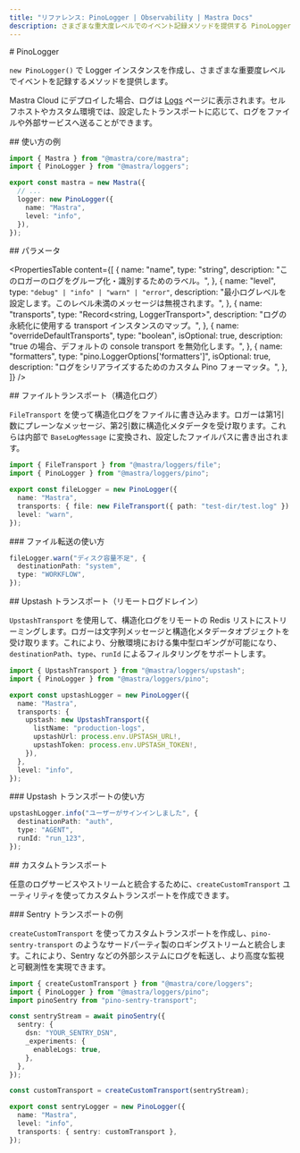 ```yaml
---
title: "リファレンス: PinoLogger | Observability | Mastra Docs"
description: さまざまな重大度レベルでのイベント記録メソッドを提供する PinoLogger のドキュメント。
---
```


<div id="pinologger">
  # PinoLogger
</div>

`new PinoLogger()` で Logger インスタンスを作成し、さまざまな重要度レベルでイベントを記録するメソッドを提供します。

Mastra Cloud にデプロイした場合、ログは [Logs](/docs/mastra-cloud/dashboard#logs) ページに表示されます。セルフホストやカスタム環境では、設定したトランスポートに応じて、ログをファイルや外部サービスへ送ることができます。

<div id="usage-example">
  ## 使い方の例
</div>

```typescript title="src/mastra/index.ts" showLineNumbers copy
import { Mastra } from "@mastra/core/mastra";
import { PinoLogger } from "@mastra/loggers";

export const mastra = new Mastra({
  // ...
  logger: new PinoLogger({
    name: "Mastra",
    level: "info",
  }),
});
```


<div id="parameters">
  ## パラメータ
</div>

<PropertiesTable
  content={[
    {
      name: "name",
      type: "string",
      description: "このロガーのログをグループ化・識別するためのラベル。",
    },
    {
      name: "level",
      type: `"debug" | "info" | "warn" | "error"`,
      description:
        "最小ログレベルを設定します。このレベル未満のメッセージは無視されます。",
    },
    {
      name: "transports",
      type: "Record<string, LoggerTransport>",
      description: "ログの永続化に使用する transport インスタンスのマップ。",
    },
    {
      name: "overrideDefaultTransports",
      type: "boolean",
      isOptional: true,
      description: "true の場合、デフォルトの console transport を無効化します。",
    },
    {
      name: "formatters",
      type: "pino.LoggerOptions['formatters']",
      isOptional: true,
      description: "ログをシリアライズするためのカスタム Pino フォーマッタ。",
    },
  ]}
/>

<div id="file-transport-structured-logs">
  ## ファイルトランスポート（構造化ログ）
</div>

`FileTransport` を使って構造化ログをファイルに書き込みます。ロガーは第1引数にプレーンなメッセージ、第2引数に構造化メタデータを受け取ります。これらは内部で `BaseLogMessage` に変換され、設定したファイルパスに書き出されます。

```typescript title="src/mastra/loggers/file-transport.ts" showLineNumbers copy
import { FileTransport } from "@mastra/loggers/file";
import { PinoLogger } from "@mastra/loggers/pino";

export const fileLogger = new PinoLogger({
  name: "Mastra",
  transports: { file: new FileTransport({ path: "test-dir/test.log" }) },
  level: "warn",
});
```


<div id="file-transport-usage">
  ### ファイル転送の使い方
</div>

```typescript showLineNumbers copy
fileLogger.warn("ディスク容量不足", {
  destinationPath: "system",
  type: "WORKFLOW",
});
```


<div id="upstash-transport-remote-log-drain">
  ## Upstash トランスポート（リモートログドレイン）
</div>

`UpstashTransport` を使用して、構造化ログをリモートの Redis リストにストリーミングします。ロガーは文字列メッセージと構造化メタデータオブジェクトを受け取ります。これにより、分散環境における集中型ロギングが可能になり、`destinationPath`、`type`、`runId` によるフィルタリングをサポートします。

```typescript title="src/mastra/loggers/upstash-transport.ts" showLineNumbers copy
import { UpstashTransport } from "@mastra/loggers/upstash";
import { PinoLogger } from "@mastra/loggers/pino";

export const upstashLogger = new PinoLogger({
  name: "Mastra",
  transports: {
    upstash: new UpstashTransport({
      listName: "production-logs",
      upstashUrl: process.env.UPSTASH_URL!,
      upstashToken: process.env.UPSTASH_TOKEN!,
    }),
  },
  level: "info",
});
```


<div id="upstash-transport-usage">
  ### Upstash トランスポートの使い方
</div>

```typescript showLineNumbers copy
upstashLogger.info("ユーザーがサインインしました", {
  destinationPath: "auth",
  type: "AGENT",
  runId: "run_123",
});
```


<div id="custom-transport">
  ## カスタムトランスポート
</div>

任意のログサービスやストリームと統合するために、`createCustomTransport` ユーティリティを使ってカスタムトランスポートを作成できます。

<div id="sentry-transport-example">
  ### Sentry トランスポートの例
</div>

`createCustomTransport` を使ってカスタムトランスポートを作成し、`pino-sentry-transport` のようなサードパーティ製のロギングストリームと統合します。これにより、Sentry などの外部システムにログを転送し、より高度な監視と可観測性を実現できます。

```typescript title="src/mastra/loggers/sentry-transport.ts" showLineNumbers copy
import { createCustomTransport } from "@mastra/core/loggers";
import { PinoLogger } from "@mastra/loggers/pino";
import pinoSentry from "pino-sentry-transport";

const sentryStream = await pinoSentry({
  sentry: {
    dsn: "YOUR_SENTRY_DSN",
    _experiments: {
      enableLogs: true,
    },
  },
});

const customTransport = createCustomTransport(sentryStream);

export const sentryLogger = new PinoLogger({
  name: "Mastra",
  level: "info",
  transports: { sentry: customTransport },
});
```
